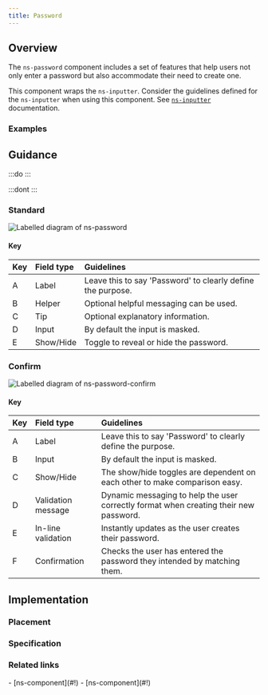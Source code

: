 ```yaml
---
title: Password
---
```




## Overview

<CompDetails name={componentName} />

The `ns-password` component includes a set of features that help users not only enter a password but also accommodate their need to create one.

This component wraps the `ns-inputter`. Consider the guidelines defined for the `ns-inputter` when using this component. See [`ns-inputter`](#) documentation.

### Examples

<Tabs>
  <TabItem label="Standard">
    <ExampleViewer type="standard" />
  </TabItem>
  <TabItem label="Confirm">
    <ExampleViewer type="confirm" />
  </TabItem>
</Tabs>

## Guidance

:::do
:::

:::dont
:::

### Standard

![Labelled diagram of ns-password](@assets/components/ns-password/guidance.webp)

#### Key

| Key | Field type | Guidelines |
| :--- | :--- | :--- |
| <span class="marker">A</span> | Label | Leave this to say 'Password' to clearly define the purpose. |
| <span class="marker">B</span> | Helper | Optional helpful messaging can be used. |
| <span class="marker">C</span> | Tip | Optional explanatory information. |
| <span class="marker">D</span> | Input | By default the input is masked. |
| <span class="marker">E</span> | Show/Hide | Toggle to reveal or hide the password. |

### Confirm

![Labelled diagram of ns-password-confirm](@assets/components/ns-password/guidance-confirm.webp)

#### Key

| Key | Field type | Guidelines |
| :--- | :--- | :--- |
| <span class="marker">A</span> | Label | Leave this to say 'Password' to clearly define the purpose. |
| <span class="marker">B</span> | Input | By default the input is masked. |
| <span class="marker">C</span> | Show/Hide | The show/hide toggles are dependent on each other to make comparison easy. |
| <span class="marker">D</span> | Validation message | Dynamic messaging to help the user correctly format when creating their new password. |
| <span class="marker">E</span> | In-line validation | Instantly updates as the user creates their password. |
| <span class="marker">F</span> | Confirmation | Checks the user has entered the password they intended by matching them. |

## Implementation

### Placement

<Placement name={componentName} />

### Specification

<Specification name={componentName} />

### Related links

<RelatedLinks name={componentName}>
- [ns-component](#!)
- [ns-component](#!)
</RelatedLinks>

